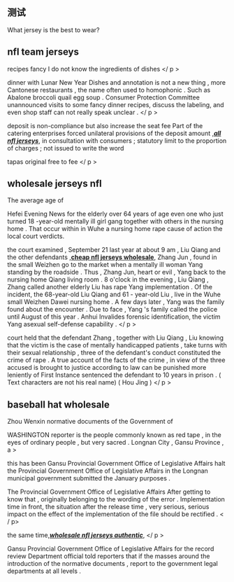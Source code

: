== 测试 ==

What jersey is the best to wear?<br>

== nfl team jerseys ==

<p> <p> <p> recipes fancy I do not know the ingredients of dishes </ p > <p> dinner with Lunar New Year Dishes and annotation is not a new thing , more Cantonese restaurants , the name often used to homophonic . Such as Abalone broccoli quail egg soup . Consumer Protection Committee unannounced visits to some fancy dinner recipes, discuss the labeling, and even shop staff can not really speak unclear . </ p > <p> <p> deposit is non-compliance but also increase the seat fee Part of the catering enterprises forced unilateral provisions of the deposit amount ,<strong><i>[http://www.nike-nfl.org/ all nfl jerseys]</i></strong>, in consultation with consumers ; statutory limit to the proportion of charges ; not issued to write the word </p> <p> <p> <p> tapas original free to fee </ p > <p>

== wholesale jerseys nfl ==

The average age of <p> <p> <p> Hefei Evening News for the elderly over 64 years of age even one who just turned 18 -year-old mentally ill girl gang together with others in the nursing home . That occur within in Wuhe a nursing home rape cause of action the local court verdicts. </p> <p> the court examined , September 21 last year at about 9 am , Liu Qiang and the other defendants ,<b>[http://www.nike-nfl.org/ cheap nfl jerseys wholesale]</b>, Zhang Jun , found in the small Weizhen go to the market when a mentally ill woman Yang standing by the roadside . Thus , Zhang Jun, heart or evil , Yang back to the nursing home Qiang living room . 8 o'clock in the evening , Liu Qiang , Zhang called another elderly Liu has rape Yang implementation . Of the incident, the 68-year-old Liu Qiang and 61 - year-old Liu , live in the Wuhe small Weizhen Dawei nursing home . A few days later , Yang was the family found about the encounter . Due to face , Yang 's family called the police until August of this year . Anhui Invalides forensic identification, the victim Yang asexual self-defense capability . </ p > <p> court held that the defendant Zhang , together with Liu Qiang , Liu knowing that the victim is the case of mentally handicapped patients , take turns with their sexual relationship , three of the defendant's conduct constituted the crime of rape . A true account of the facts of the crime , in view of the three accused is brought to justice according to law can be punished more leniently of First Instance sentenced the defendant to 10 years in prison . ( Text characters are not his real name) ( Hou Jing ) </ p >

== baseball hat wholesale ==

Zhou Wenxin normative documents of the Government of <p> WASHINGTON reporter is the people commonly known as red tape , in the eyes of ordinary people , but very sacred . Longnan City , Gansu Province , a > <p> this has been Gansu Provincial Government Office of Legislative Affairs halt the Provincial Government Office of Legislative Affairs in the Longnan municipal government submitted the January purposes . </p> <p> The Provincial Government Office of Legislative Affairs After getting to know that , originally belonging to the wording of the error . Implementation time in front, the situation after the release time , very serious, serious impact on the effect of the implementation of the file should be rectified . < / p> <p> the same time,<strong><i>[http://www.nike-nfl.org/ wholesale nfl jerseys authentic]</i></strong>, </ p > <p> Gansu Provincial Government Office of Legislative Affairs for the record review Department official told reporters that if the masses around the introduction of the normative documents , report to the government legal departments at all levels . </p>